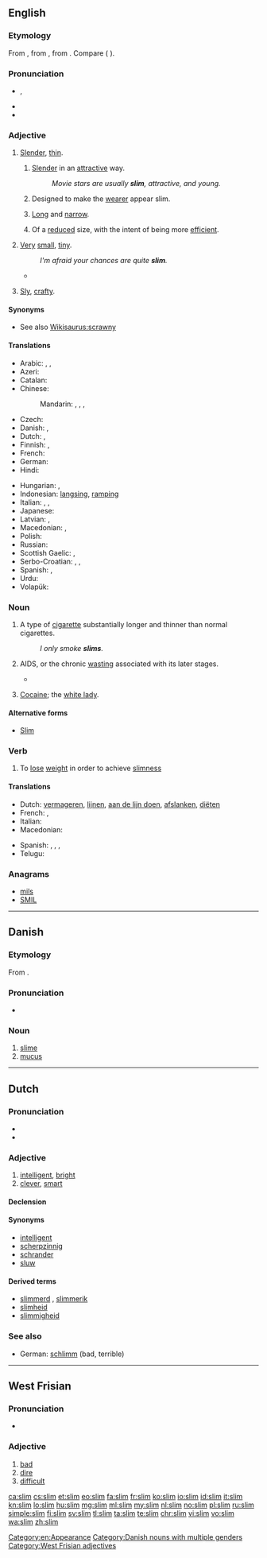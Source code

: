 {{also|slím}}
==English==

===Etymology===
From {{etyl|nl|en}} {{term|slim||bad, sly, clever|lang=nl}}, from {{etyl|dum|en}} {{term|slim||bad, crooked|lang=dum}}, from {{etyl|gem-pro|en}} {{term/t|gem-pro|*slembaz||oblique, crooked}}. Compare {{etyl|gmh|-}} {{term|slimp||slanting, awry|lang=gmh}} ({{etyl|de|-}} {{term|schlimm||bad|lang=de}}).

===Pronunciation===
* {{IPA|/slɪm/}}, {{X-SAMPA|/"slIm/}}
* {{audio|en-us-slim.ogg|Audio (US)}}
* {{rhymes|ɪm}}

===Adjective===
{{en-adj|slimmer}}

# [[slender|Slender]], [[thin]].
## {{context|of a person or a person's build|lang=en}} [[slender|Slender]] in an [[attractive]] way.
##: ''Movie stars are usually '''slim''', attractive, and young.''
## {{context|by extension|of clothing|lang=en}} Designed to make the [[wearer]] appear slim.
## {{context|of an object|lang=en}} [[long|Long]] and [[narrow]].
## {{context|of a workforce|lang=en}} Of a [[reduced]] size, with the intent of being more [[efficient]].
# {{context|of something abstract like a chance or margin|lang=en}} [[very|Very]] [[small]], [[tiny]].
#: ''I'm afraid your chances are quite '''slim'''.''
#* {{quote-news
|year=2011
|date=January 15
|author=Saj Chowdhury
|title=Man City 4 - 3 Wolves
|work=BBC
|url=http://news.bbc.co.uk/sport2/hi/football/eng_prem/9357962.stm
|page=
|passage=Wolves' debatable third in the last 10 minutes, with the ball only crossing the line by the '''slimmest''' of margins if at all, ensured a cracking finale, although City would have been left aggrieved had they let the win slip. }}
# {{context|South Africa|lang=en}} [[sly|Sly]], [[crafty]].

====Synonyms====
* See also [[Wikisaurus:scrawny]]

====Translations====
{{trans-top|slender}}
* Arabic: {{t-|ar|نحيل|tr=naḥīl|sc=Arab}}, {{t-|ar|نحيف|tr=naḥīf|sc=Arab}}, {{t-|ar|أهيف|tr=ʾahīf|sc=Arab}}
* Azeri: {{t-|az|incə}}
* Catalan: {{t+|ca|prim}}
* Chinese:
*: Mandarin: {{t|cmn|苗條|sc=Hani}}, {{t|cmn|苗条|tr=miáotiáo|sc=Hani}}, {{t|cmn|纖細|sc=Hani}}, {{t|cmn|纤细|tr=xiānxì|sc=Hani}}
* Czech: {{t+|cs|štíhlý|m}}
* Danish: {{t-|da|slank}}, {{t-|da|tynd}}
* Dutch: {{t+|nl|slank}}, {{t+|nl|dun}}
* Finnish: {{t+|fi|hoikka}}, {{t+|fi|laiha}}
* French: {{t+|fr|mince}}
* German: {{t+|de|schlank}}
* Hindi: {{t+|hi|पतला|tr=patlā}}
{{trans-mid}}
* Hungarian: {{t+|hu|karcsú}}, {{t+|hu|vékony}}
* Indonesian: [[langsing]], [[ramping]]
* Italian: {{t|it|snello}}, {{t|it|magro}}, {{t|it|affusolato}}
* Japanese: {{t-|ja|ほっそり|tr=hossori-shita|alt=ほっそりした|sc=Jpan}}
* Latvian: {{t-|lv|slaids}}, {{t-|lv|tievs}}
* Macedonian: {{t-|mk|слаб|m|tr=slab}},  {{t-|mk|тенок|m|tr=ténok}}
* Polish: {{t+|pl|szczupły|m}}
* Russian: {{t+|ru|стройный|tr=strójnyj}}
* Scottish Gaelic: {{t-|gd|caol}},  {{t-|gd|seang}}
* Serbo-Croatian: {{t-|sh|vitak}}, {{t-|sh|mršav}}, {{t-|sh|mršav}}
* Spanish: {{t+|es|flaco}}, {{t+|es|delgado}}
* Urdu: {{t-|ur|پتلا|tr=patlā|sc=ur-Arab}}
* Volapük: {{t+|vo|lunedik}}
{{trans-bottom}}

===Noun===
{{en-noun}}

# A type of [[cigarette]] substantially longer and thinner than normal cigarettes.
#: ''I only smoke '''slims'''.''
# {{context|East Africa|lang=en}} AIDS, or the chronic [[wasting]] associated with its later stages.
#* {{quote-book|2003|Charled F. Gilks|editors=David A. Warrell et al.|chapter=HIV in the Developing World|Oxford Textbook of Medicine|edition=4th ed.|volume=Volume 1|url=http://books.google.com/books?id=o35zXS3B_TUC|isbn=0198570147|page=446
|passage=As in the West, only about 50 per cent of patients with '''slim''' fully investigated will have a putative pathogen identified.}}
# {{context|slang|uncountable|lang=en}} [[cocaine|Cocaine]]; the [[white lady]].

====Alternative forms====
* {{sense|AIDS}} [[Slim]]

===Verb===
{{en-verb|slims|slimming|slimmed|slimmed}}

# To [[lose]] [[weight]] in order to achieve [[slimness]]

====Translations====
{{trans-top|lose weight}}
* Dutch: [[vermageren]], [[lijnen]], [[aan de lijn doen]], [[afslanken]], [[diëten]]
* French: {{t+|fr|maigrir}}, {{t+|fr|mincir}}
* Italian: {{t|it|dimagrire}}
* Macedonian: {{t-|mk|слабее|tr=slábee}}
{{trans-mid}}
* Spanish: {{t-|es|adelgazarse}},  {{t-|es|enflaquecer}},  {{t-|es|enflaquecerse}},  {{t+|es|enflacar}}
* Telugu: {{t-|te|సన్నబడు|tr=sannabadu|sc=Telu}}
{{trans-bottom}}

===Anagrams===
* [[mils#English|mils]]
* [[SMIL#English|SMIL]]

[[Category:en:Appearance]]

----

==Danish==

===Etymology===
From {{etyl|non|da}} {{term|slím||slime|lang=non}}.

===Pronunciation===
* {{IPA|/sliːm/|[sliːˀm]|lang=da}}

===Noun===
{{head|da|noun|g=c|g2=n|singular definite|slimen|or|slimet|uncountable}}

# [[slime]]
# [[mucus]]

[[Category:Danish nouns with multiple genders]]

----

==Dutch==

===Pronunciation===
* {{rhymes|ɪm|lang=nl}}
* {{audio|Nl-slim.ogg|audio}}

===Adjective===
{{nl-adj|slimmer}}

# [[intelligent]], [[bright]]
# [[clever]], [[smart]]

====Declension====
{{nl-decl-adj|slimme}}

====Synonyms====
* [[intelligent]]
* [[scherpzinnig]]
* [[schrander]]
* [[sluw]]

====Derived terms====
* [[slimmerd]] {{g|m}}, [[slimmerik]] {{g|m}}
* [[slimheid]]
* [[slimmigheid]]

===See also===
* German: [[schlimm]] (bad, terrible)

----

==West Frisian==

===Pronunciation===

* {{IPA|/slɪm/|lang=fy}}

===Adjective===
{{head|fy|adjective}}

# [[bad]]
# [[dire]]
# [[difficult]]

[[Category:West Frisian adjectives]]

[[ca:slim]]
[[cs:slim]]
[[et:slim]]
[[eo:slim]]
[[fa:slim]]
[[fr:slim]]
[[ko:slim]]
[[io:slim]]
[[id:slim]]
[[it:slim]]
[[kn:slim]]
[[lo:slim]]
[[hu:slim]]
[[mg:slim]]
[[ml:slim]]
[[my:slim]]
[[nl:slim]]
[[no:slim]]
[[pl:slim]]
[[ru:slim]]
[[simple:slim]]
[[fi:slim]]
[[sv:slim]]
[[tl:slim]]
[[ta:slim]]
[[te:slim]]
[[chr:slim]]
[[vi:slim]]
[[vo:slim]]
[[wa:slim]]
[[zh:slim]]